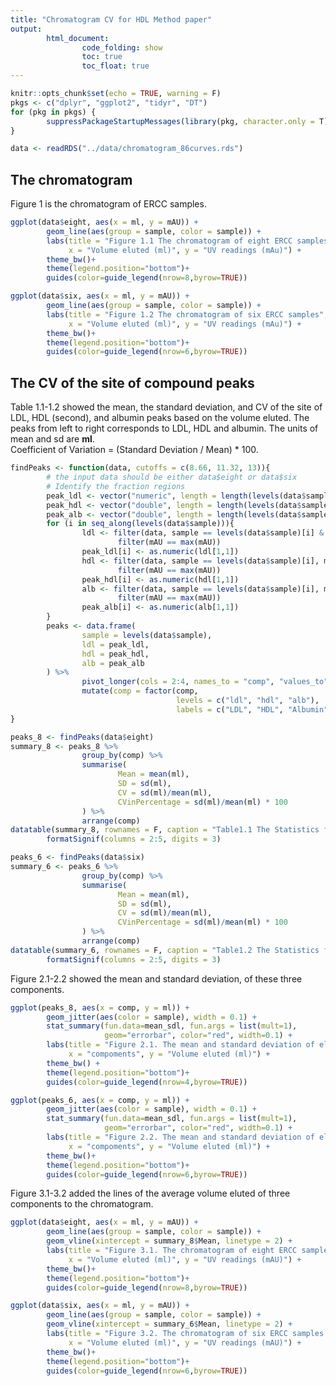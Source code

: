 ```yaml
---
title: "Chromatogram CV for HDL Method paper"
output: 
        html_document:
                code_folding: show
                toc: true
                toc_float: true
---
```


```r
knitr::opts_chunk$set(echo = TRUE, warning = F)
pkgs <- c("dplyr", "ggplot2", "tidyr", "DT")
for (pkg in pkgs) {
        suppressPackageStartupMessages(library(pkg, character.only = T))
}

data <- readRDS("../data/chromatogram_86curves.rds")
```

## The chromatogram

Figure 1 is the chromatogram of ERCC samples.

```r
ggplot(data$eight, aes(x = ml, y = mAU)) +
        geom_line(aes(group = sample, color = sample)) +
        labs(title = "Figure 1.1 The chromatogram of eight ERCC samples",
             x = "Volume eluted (ml)", y = "UV readings (mAu)") +
        theme_bw()+
        theme(legend.position="bottom")+
        guides(color=guide_legend(nrow=8,byrow=TRUE))

ggplot(data$six, aes(x = ml, y = mAU)) +
        geom_line(aes(group = sample, color = sample)) +
        labs(title = "Figure 1.2 The chromatogram of six ERCC samples",
             x = "Volume eluted (ml)", y = "UV readings (mAu)") +
        theme_bw()+
        theme(legend.position="bottom")+
        guides(color=guide_legend(nrow=6,byrow=TRUE))
```

## The CV of the site of compound peaks

Table 1.1-1.2 showed the mean, the standard deviation, and CV of the site of LDL, HDL (second), and albumin peaks
based on the volume eluted. The peaks from left to right corresponds to 
LDL, HDL and albumin. The units of mean and sd are **ml**.  
Coefficient of Variation = (Standard Deviation / Mean) * 100.

```r
findPeaks <- function(data, cutoffs = c(8.66, 11.32, 13)){
        # the input data should be either data$eight or data$six
        # Identify the fraction regions
        peak_ldl <- vector("numeric", length = length(levels(data$sample)))
        peak_hdl <- vector("double", length = length(levels(data$sample)))
        peak_alb <- vector("double", length = length(levels(data$sample)))
        for (i in seq_along(levels(data$sample))){
                ldl <- filter(data, sample == levels(data$sample)[i] & ml<cutoffs[1]) %>%
                        filter(mAU == max(mAU))
                peak_ldl[i] <- as.numeric(ldl[1,1])
                hdl <- filter(data, sample == levels(data$sample)[i], ml<cutoffs[3] & ml>cutoffs[2]) %>%
                        filter(mAU == max(mAU))
                peak_hdl[i] <- as.numeric(hdl[1,1])
                alb <- filter(data, sample == levels(data$sample)[i], ml>cutoffs[3]) %>%
                        filter(mAU == max(mAU))
                peak_alb[i] <- as.numeric(alb[1,1])
        }
        peaks <- data.frame(
                sample = levels(data$sample),
                ldl = peak_ldl,
                hdl = peak_hdl,
                alb = peak_alb
        ) %>%
                pivot_longer(cols = 2:4, names_to = "comp", "values_to" = "ml") %>%
                mutate(comp = factor(comp, 
                                     levels = c("ldl", "hdl", "alb"), 
                                     labels = c("LDL", "HDL", "Albumin")))
}
```
```r
peaks_8 <- findPeaks(data$eight)
summary_8 <- peaks_8 %>%
                group_by(comp) %>%
                summarise(
                        Mean = mean(ml),
                        SD = sd(ml),
                        CV = sd(ml)/mean(ml),
                        CVinPercentage = sd(ml)/mean(ml) * 100
                ) %>%
                arrange(comp)
datatable(summary_8, rownames = F, caption = "Table1.1 The Statistics for Elution Time with Eight Curves") %>%
        formatSignif(columns = 2:5, digits = 3)
```


```r
peaks_6 <- findPeaks(data$six)
summary_6 <- peaks_6 %>%
                group_by(comp) %>%
                summarise(
                        Mean = mean(ml),
                        SD = sd(ml),
                        CV = sd(ml)/mean(ml),
                        CVinPercentage = sd(ml)/mean(ml) * 100
                ) %>%
                arrange(comp)
datatable(summary_6, rownames = F, caption = "Table1.2 The Statistics for Elution Time with Six Curves") %>%
        formatSignif(columns = 2:5, digits = 3)
```

Figure 2.1-2.2 showed the mean and standard deviation, of these three components.
```r
ggplot(peaks_8, aes(x = comp, y = ml)) +
        geom_jitter(aes(color = sample), width = 0.1) +
        stat_summary(fun.data=mean_sdl, fun.args = list(mult=1), 
                     geom="errorbar", color="red", width=0.1) +
        labs(title = "Figure 2.1. The mean and standard deviation of elution time with eight curves",
             x = "compoments", y = "Volume eluted (ml)") +
        theme_bw() +
        theme(legend.position="bottom")+
        guides(color=guide_legend(nrow=4,byrow=TRUE))
```

```r
ggplot(peaks_6, aes(x = comp, y = ml)) +
        geom_jitter(aes(color = sample), width = 0.1) +
        stat_summary(fun.data=mean_sdl, fun.args = list(mult=1), 
                     geom="errorbar", color="red", width=0.1) +
        labs(title = "Figure 2.2. The mean and standard deviation of elution time with six curves",
             x = "compoments", y = "Volume eluted (ml)") +
        theme_bw()+
        theme(legend.position="bottom")+
        guides(color=guide_legend(nrow=6,byrow=TRUE))
```

Figure 3.1-3.2 added the lines of the average volume eluted of three components to the chromatogram.
```r
ggplot(data$eight, aes(x = ml, y = mAU)) +
        geom_line(aes(group = sample, color = sample)) +
        geom_vline(xintercept = summary_8$Mean, linetype = 2) +
        labs(title = "Figure 3.1. The chromatogram of eight ERCC samples \n with the average volume eluted of LDL, HDL (second), and Albumin",
             x = "Volume eluted (ml)", y = "UV readings (mAU)") +
        theme_bw()+
        theme(legend.position="bottom")+
        guides(color=guide_legend(nrow=8,byrow=TRUE))
```

```r
ggplot(data$six, aes(x = ml, y = mAU)) +
        geom_line(aes(group = sample, color = sample)) +
        geom_vline(xintercept = summary_6$Mean, linetype = 2) +
        labs(title = "Figure 3.2. The chromatogram of six ERCC samples \n with the average volume eluted of LDL, HDL (second), and Albumin",
             x = "Volume eluted (ml)", y = "UV readings (mAU)") +
        theme_bw()+
        theme(legend.position="bottom")+
        guides(color=guide_legend(nrow=6,byrow=TRUE))
```